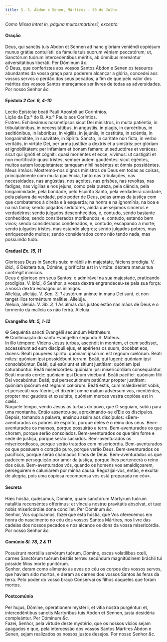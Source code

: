 ```yaml
---
title: S. S. Ábdon e Senen, Mártires - 30 de Julho
---
```


<em>Como Missa Intret in, página muitosmartires1, excepto:</em>

<h4 class="text-center">Oração</h4>
<div class="container-fluid">
  <div class="row">
    <div class="col-6 dropcaps text-justify">
      Deus, qui sanctis tuis Abdon et Sennen ad hanc glóriam veniéndi copiósum
      munus grátiæ contulísti: da fámulis tuis suorum véniam peccatórum; ut,
      Sanctórum tuórum intercedéntibus méritis, ab ómnibus mereántur
      adversitátibus liberáti. Per Dóminum <em>&c.</em>
    </div>
    <div class="col-6 dropcaps text-justify">
      Ó Deus, que conferistes aos vossos Santos Ábdon e Senen os tesouros
      abundantes da vossa graça para poderem alcançar a glória, concedei aos
      vossos servos o perdão dos seus pecados, a fim de que pelo valor dos
      méritos dos vossos Santos mereçamos ser livres de todas as adversidades.
      Por nosso Senhor <em>&c.</em>
    </div>
  </div>
</div>

<h4 class="text-center">
  Epístola <em>2 Cor. 6, 4-10</em>
</h4>
<div class="container-fluid">
  <div class="row">
    <div class="col-6 text-justify">
      Lectio Epístolæ beati Pauli Apostoli ad Corinthios.
    </div>
    <div class="col-6 text-justify">
      Lição da Ep.ª do B. Ap.º Paulo aos Coríntios.
    </div>
    <div class="col-6 dropcaps text-justify">
      Fratres: Exhibeámus nosmetípsos sicut Dei minístros, in multa patiéntia,
      in tribulatiónibus, in necessitátibus, in angústiis, in plagis, in
      carcéribus, in seditiónibus, in labóribus, in vigíliis, in jejúniis, in
      castitáte, in sciéntia, in longanimitáte, in suavitáte, in Spíritu Sancto,
      in caritáte non ficta, in verbo veritátis, in virtúte Dei, per arma
      justítiæ a dextris et a sinístris: per glóriam et ignobilitátem: per
      infámiam et bonam famam: ut seductóres et veráces: sicut qui ignóti et
      cógniti: quasi moriéntes et ecce, vívimus: ut castigáti et non
      mortificáti: quasi tristes, semper autem gaudéntes: sicut egéntes, multos
      autem locupletántes: tamquam nihil habéntes et ómnia possidéntes.
    </div>
    <div class="col-6 dropcaps text-justify">
      Meus irmãos: Mostremo-nos dignos ministros de Deus em todas as coisas,
      principalmente com muita paciência, tanto nas tribulações, nas
      necessidades, nas angústias, nos açoites, nas prisões, nas revoltas, nas
      fadigas, nas vigílias e nos jejuns, como pela pureza, pela ciência, pela
      longanimidade, pela bondade, pelo Espírito Santo, pela verdadeira
      caridade, pela palavra da verdade, pelo poder de Deus, pelas armas da
      justiça com que combatemos à direita e à esquerda; na honra e na
      ignomínia; na boa e na má fama; sendo julgados sedutores, ainda que
      sejamos sinceros e verdadeiros; sendo julgados desconhecidos, e, contudo,
      sendo bastante conhecidos; sendo considerados moribundos, e, contudo,
      estando bem vivos; sendo considerados condenados, e, contudo, escapando à
      morte; sendo julgados tristes, mas estando alegres; sendo julgados pobres,
      mas enriquecendo muitos; sendo considerados como não tendo nada, mas
      possuindo tudo.
    </div>
  </div>
</div>

<h4 class="text-center">
  Gradual <em>Ex. 15, 11</em>
</h4>
<div class="container-fluid">
  <div class="row">
    <div class="col-6 dropcaps text-justify">
      Gloriosus Deus in Sanctis suis: mirábilis in majestáte, fáciens prodígia.
      V. <em>ibid., 6</em> Déxtera tua, Dómine, glorificáta est in virtúte:
      déxtera manus tua confrégit inimícos.
    </div>
    <div class="col-6 dropcaps text-justify">
      Deus é glorioso em seus Santos: e admirável na sua majestade, praticando
      prodígios. V. <em>ibid., 6</em> Senhor, a vossa dextra engrandeceu-se pela
      sua força: a vossa dextra esmagou os inimigos.
    </div>
    <div class="col-6 text-justify">
      Allelúja, allelúja. V. <em>Sap. 3, 1</em> Justórum ánimæ in manu Dei sunt,
      et non tanget illos torméntum malítiæ. Allelúja.
    </div>
    <div class="col-6 text-justify">
      Aleluia, aleluia. V. <em>Sb. 3, 1</em> As almas dos justos estão nas mãos
      de Deus e o tormento da malícia os não ferirá. Aleluia.
    </div>
  </div>
</div>

<h4 class="text-center">
  Evangelho <em>Mt. 5, 1-12</em>
</h4>
<div class="container-fluid">
  <div class="row">
    <div class="col-6 text-justify">
      <span class="text-danger">&#10016;</span> Sequéntia sancti Evangélii
      secúndum Matthǽum.
    </div>
    <div class="col-6 text-justify">
      <span class="text-danger">&#10016;</span> Continuação do santo Evangelho
      segundo S. Mateus.
    </div>
    <div class="col-6 dropcaps text-justify">
      In illo témpore: Videns Jesus turbas, ascéndit in montem, et cum sedísset,
      accessérunt ad eum discípuli ejus, et apériens os suum, docébat eos,
      dicens: Beáti páuperes spíritu: quóniam ipsórum est regnum cœlórum. Beáti
      mites: quóniam ipsi possidébunt terram. Beáti, qui lugent: quóniam ipsi
      consolabúntur. Beáti, qui esúriunt et sítiunt justítiam: quóniam ipsi
      saturabúntur. Beáti misericórdes: quóniam ipsi misericórdiam consequántur.
      Beáti mundo corde: quóniam ipsi Deum vidébunt. Beáti pacífici: quóniam
      fílii Dei vocabúntur. Beáti, qui persecutiónem patiúntur propter
      justítiam: quóniam ipsórum est regnum cœlórum. Beáti estis, cum
      maledíxerint vobis, et persecúti vos fúerint, et díxerint omne malum
      advérsum vos, mentiéntes, propter me: gaudete et exsultáte, quóniam merces
      vestra copiósa est in cœlis.
    </div>
    <div class="col-6 dropcaps text-justify">
      Naquele tempo, vendo Jesus as turbas do povo, que O seguiam, subiu para
      uma montanha. Então assentou-se, aproximando-se d’Ele os discípulos.
      Depois, tomando a palavra, ensinou assim aos discípulos: «Bem-aventurados
      os pobres de espírito, porque deles é o reino dos céus. Bem-aventurados os
      mansos, porque possuirão a terra. Bem-aventurados os que choram, porque
      serão consolados. Bem-aventurados os que têm fome e sede de justiça,
      porque serão saciados. Bem-aventurados os misericordiosos, porque serão
      tratados com misericórdia. Bem-aventurados os que possuem o coração puro,
      porque verão Deus. Bem-aventurados os pacíficos, porque serão chamados
      filhos de Deus. Bem-aventurados os que padecem perseguição por amor da
      justiça, porque lhes pertencerá o reino dos céus. Bem-aventurados vós,
      quando os homens vos amaldiçoarem, perseguirem e caluniarem por minha
      causa. Regozijai-vos, então, e exultai de alegria, pois uma copiosa
      recompensa vos está preparada no céu».
    </div>
  </div>
</div>

<h4 class="text-center">Secreta</h4>
<div class="container-fluid">
  <div class="row">
    <div class="col-6 dropcaps text-justify">
      Hæc hóstia, quǽsumus, Dómine, quam sanctórum Mártyrum tuórum natalítia
      recenséntes offérimus: et víncula nostræ pravitátis absolvat, et tuæ nobis
      misericórdiæ dona concíliet. Per Dóminum <em>&c.</em>
    </div>
    <div class="col-6 dropcaps text-justify">
      Senhor, Vos suplicamos, fazei que esta hóstia, que Vos oferecemos em honra
      do nascimento no céu dos vossos Santos Mártires, nos livre das cadeias dos
      nossos pecados e nos alcance os dons da vossa misericórdia. Por nosso
      Senhor <em>&c.</em>
    </div>
  </div>
</div>

<h4 class="text-center">
  Comúnio <em>Sl. 78, 2 & 11</em>
</h4>
<div class="container-fluid">
  <div class="row">
    <div class="col-6 dropcaps text-justify">
      Posuérunt mortália servórum tuórum, Dómine, escas volatílibus cœli, carnes
      Sanctórum tuórum béstiis terræ: secúndum magnitúdinem bráchii tui pósside
      fílios morte punitórum.
    </div>
    <div class="col-6 dropcaps text-justify">
      Senhor, deram como alimento às aves do céu os corpos dos vossos servos,
      que haviam sido mortos, e deram as carnes dos vossos Santos às feras da
      terra. Pelo poder do vosso braço Conservai os filhos daqueles que foram
      mortos.
    </div>
  </div>
</div>

<h4 class="text-center">Postcomúnio</h4>
<div class="container-fluid">
  <div class="row">
    <div class="col-6 dropcaps text-justify">
      Per hujus, Dómine, operationem mystérii, et vitia nostra purgéntur: et,
      intercedéntibus sanctis Martyribus tuis Abdon et Sennen, justa desidéria
      compleántur. Per Dóminum <em>&c.</em>
    </div>
    <div class="col-6 dropcaps text-justify">
      Fazei, Senhor, pela virtude deste mystério, que os nossos vícios sejam
      apagados e que, pela intercessão dos vossos Santos Mártires Ábdon e Senen,
      sejam realizados os nossos justos desejos. Por nosso Senhor <em>&c.</em>
    </div>
  </div>
</div>
